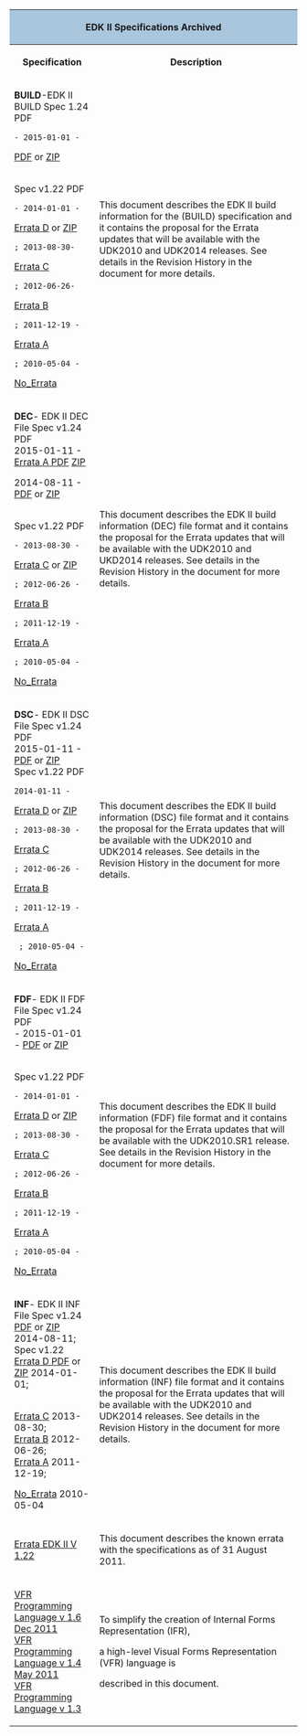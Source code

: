 <div class="t_projects">

<table>
<tr><th colspan="4" style="background-color:#a9c6dd">EDK II Specifications Archived
</th>

</tr>
<tr>
<th>Specification</th>
<th>Description</th>
</tr>
<tr>
 </tr>

<tr>
<td>
'''BUILD'''-EDK II BUILD Spec 1.24 PDF
<br>
 
 - 2015-01-01 -
[http://sourceforge.net/projects/edk2/files/Specifications/Build_Spec_1.24.pdf/download PDF] or
[http://sourceforge.net/projects/edk2/files/Specifications/Build_Spec_1.24.zip/download ZIP]

<BR>
Spec v1.22 PDF
 - 2014-01-01 -
[http://sourceforge.net/projects/edk2/files/Specifications/Build_Spec_v1.22_Errata_D.pdf/download Errata D] or
[http://sourceforge.net/projects/edk2/files/Specifications/Build_Spec_v1.22_Errata_D.zip/download ZIP]

 ; 2013-08-30-
[https://sourceforge.net/projects/edk2/files/Specifications/Build_Spec_v1.22_Errata_C.pdf/download  Errata C] 

 ; 2012-06-26-
[https://sourceforge.net/projects/edk2/files/Specifications/Build_Spec_v1.22_Errata_B.pdf/download  Errata B] 
 ; 2011-12-19 -
[https://sourceforge.net/projects/edk2/files/Specifications/Build_Spec_1.22_Errata_A_Final.pdf/download  Errata A] 

 ; 2010-05-04 -
[https://sourceforge.net/projects/edk2/files/Specifications/EDK_II_Build_v1_22.pdf/download No_Errata] 
</td>
<td>

This document describes the EDK II build information for the (BUILD) specification and it contains the proposal for the Errata updates that will be available with the UDK2010 and UDK2014 releases. See details in the Revision History in the document for more details. 

</td>
</tr>
<tr>
<td>
'''DEC'''- EDK II DEC File Spec v1.24 PDF
<BR>
2015-01-11 -
[http://sourceforge.net/projects/edk2/files/Specifications/DEC_Spec_1.24A.pdf/download Errata A PDF]
[http://sourceforge.net/projects/edk2/files/Specifications/DEC_Spec_1.24A.zip/download   ZIP]

2014-08-11 -
[http://sourceforge.net/projects/edk2/files/Specifications/DEC_Spec_1.24.pdf/download PDF] or
[http://sourceforge.net/projects/edk2/files/Specifications/DEC_Spec_1.24.zip/download ZIP] 

<BR>
Spec v1.22 PDF
 - 2013-08-30 -
[https://sourceforge.net/projects/edk2/files/Specifications/DEC_Spec_1.22_Errata_C.pdf/download  Errata C] or
[http://sourceforge.net/projects/edk2/files/Specifications/DEC_Spec_v1.22_Errata_C.zip/download   ZIP] 
 ; 2012-06-26 -
[https://sourceforge.net/projects/edk2/files/Specifications/DEC_Spec_v1.22_Errata_B.pdf/download Errata B] 


 ; 2011-12-19 -
[https://sourceforge.net/projects/edk2/files/Specifications/DEC_Spec_v1.22_Errata_A_Final.pdf/download  Errata A] 

 ; 2010-05-04 - 
[https://sourceforge.net/projects/edk2/files/Specifications/DEC_v1_22.pdf/download No_Errata]  


</td>
<td>

This document describes the EDK II build information (DEC) file format and it contains the proposal for the Errata updates that will be available with the UDK2010 and UKD2014 releases. See details in the Revision History in the document for more details.

</td>
</tr>


<tr>
<td>
'''DSC'''- EDK II DSC File Spec v1.24 PDF
<br>
 2015-01-11 -
[http://sourceforge.net/projects/edk2/files/Specifications/DSC_Spec_1.24.pdf/download PDF] or
[http://sourceforge.net/projects/edk2/files/Specifications/DSC_Spec_1.24.zip/download ZIP]
<BR>
Spec v1.22 PDF
 2014-01-11 -
[http://sourceforge.net/projects/edk2/files/Specifications/DSC_Spec_v1.22_Errata_D.pdf/download Errata D] or 
[https://sourceforge.net/projects/edk2/files/Specifications/DSC_Spec_v1.22_Errata_D.zip/download ZIP] 
 ; 2013-08-30 -
[https://sourceforge.net/projects/edk2/files/Specifications/DSC_Spec_1.22_Errata_C.pdf/download  Errata C] 

 ; 2012-06-26 -
[https://sourceforge.net/projects/edk2/files/Specifications/DSC_Spec_v1.22_Errata_B.pdf/download Errata B] 

 ; 2011-12-19 -
[https://sourceforge.net/projects/edk2/files/Specifications/DSC_Spec_v1.22_Errata_A_Final.pdf/download  Errata A] 

  ; 2010-05-04 -
[https://sourceforge.net/projects/edk2/files/Specifications/DSC_v1_22.pdf/download No_Errata] 

</td>
<td>

This document describes the EDK II build information (DSC) file format and it contains the proposal for the Errata updates that will be available with the UDK2010 and UDK2014 releases. See details in the Revision History in the document for more details.
</td>
</tr>



<tr>
<td>
'''FDF'''- EDK II FDF File Spec v1.24 PDF
<br>
 - 2015-01-01 -
[http://sourceforge.net/projects/edk2/files/Specifications/FDF_Spec_1.24.pdf/download PDF] or
[http://sourceforge.net/projects/edk2/files/Specifications/FDF_Spec_1.24.zip/download ZIP]


<BR>
Spec v1.22 PDF
 - 2014-01-01 -
[http://sourceforge.net/projects/edk2/files/Specifications/FDF_Spec1.22_Errata_D.pdf/download Errata D] or
[http://sourceforge.net/projects/edk2/files/Specifications/FDF_Spec1.22_Errata_D.zip/download ZIP] 

 ; 2013-08-30 -
[https://sourceforge.net/projects/edk2/files/Specifications/FDF_Spec_1.22_Errata_C.pdf/download   Errata C] 

 ; 2012-06-26 -
[https://sourceforge.net/projects/edk2/files/Specifications/FDF_Spec_v1.22_Errata_B.pdf/download  Errata B] 
 ; 2011-12-19 -
[https://sourceforge.net/projects/edk2/files/Specifications/FDF_Spec_v1.22_Errata_A_Final.pdf/download  Errata A] 
 ; 2010-05-04 -
[https://sourceforge.net/projects/edk2/files/Specifications/FDF_v1_22.pdf/download No_Errata] 
</td>
<td>

This document describes the EDK II build information (FDF) file format and it contains the proposal for the Errata updates that will be available with the UDK2010.SR1 release. See details in the Revision History in the document for more details.

</td>
</tr>



<tr>
<td>
'''INF'''- EDK II INF File Spec v1.24  
<br>
[http://sourceforge.net/projects/edk2/files/Specifications/INF_Spec_1.24.pdf/download PDF] or
[http://sourceforge.net/projects/edk2/files/Specifications/INF_Spec_1.24.zip/download ZIP]
2014-08-11;
<br>
Spec v1.22 
[http://sourceforge.net/projects/edk2/files/Specifications/INF_Spec_v1.22_Errata_D.pdf/download Errata D PDF] or
[http://sourceforge.net/projects/edk2/files/Specifications/INF_Spec_v1.22_Errata_D.zip/download ZIP] 2014-01-01;

<br>

[https://sourceforge.net/projects/edk2/files/Specifications/INF_Spec_1.22_Errata_C.pdf/download Errata C] 2013-08-30;
<br>
[https://sourceforge.net/projects/edk2/files/Specifications/INF_Spec_v1.22_Errata_B.pdf/download  Errata B] 2012-06-26;
<br> 
[https://sourceforge.net/projects/edk2/files/Specifications/INF_Spec_v1.22_Errata_A_Final.pdf/download  Errata A] 2011-12-19;

[https://sourceforge.net/projects/edk2/files/Specifications/INF_v1_22.pdf/download No_Errata] 2010-05-04

</td>
<td>

This document describes the EDK II build information (INF) file format and it contains the proposal for the Errata updates that will be available with the UDK2010 and UDK2014 releases. See details in the Revision History in the document for more details.
</td>

</tr>





<tr>
<td>
[https://sourceforge.net/projects/edk2/files/Specifications/Errata_v1.22.pdf/download Errata EDK II V 1.22]
</td>
<td>
This document describes the known errata with the specifications as of 31 August 2011.
</td>
</tr>




<tr>
<td>

[https://sourceforge.net/projects/edk2/files/Specifications/VFR_1_6.pdf/download VFR Programming Language v 1.6 Dec 2011]
<br>
[https://sourceforge.net/projects/edk2/files/Specifications/VFR1_4_May_03_11.pdf/download VFR Programming Language v 1.4 May 2011]
<br>
[https://sourceforge.net/projects/edk2/files/Specifications/VFR_1_3.pdf/download VFR Programming Language v 1.3]
</td>
<td>
To simplify the creation of Internal Forms Representation (IFR), 

a high-level Visual Forms Representation (VFR) language is

described in this document.</td>
</tr>




</table>
<!-- [[Category:EDKII]] -->
<!-- [[Category:Documents]] -->